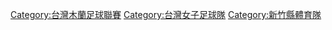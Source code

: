 {{Catmore}}

[[Category:台灣木蘭足球聯賽|Category:台灣木蘭足球聯賽]]
[[Category:台灣女子足球隊|Category:台灣女子足球隊]]
[[Category:新竹縣體育隊|Category:新竹縣體育隊]]
